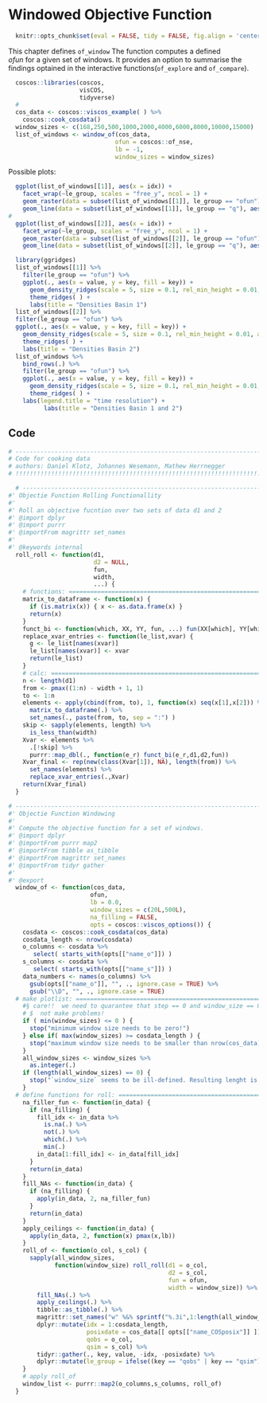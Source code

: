 # Windowed Objective Function

```r
  knitr::opts_chunk$set(eval = FALSE, tidy = FALSE, fig.align = 'center')
```

This chapter defines `of_window` The function computes a defined  
$ofun$ for a given set of windows. It provides an option to summarise the 
findings optained in the interactive functions(`of_explore` and `of_compare`).


```r
  coscos::libraries(coscos,
                    visCOS, 
                    tidyverse)
  # 
  cos_data <- coscos::viscos_example( ) %>% 
    coscos::cook_cosdata()
  window_sizes <- c(168,250,500,1000,2000,4000,6000,8000,10000,15000)
  list_of_windows <- window_of(cos_data,
                              ofun = coscos::of_nse, 
                              lb = -1,
                              window_sizes = window_sizes)
```

Possible plots:
```r
  ggplot(list_of_windows[[1]], aes(x = idx)) + 
    facet_wrap(~le_group, scales = "free_y", ncol = 1) +
    geom_raster(data = subset(list_of_windows[[1]], le_group == "ofun"), aes(x = posixdate, y = key, fill = value)) +
    geom_line(data = subset(list_of_windows[[1]], le_group == "q"), aes(x = posixdate, y = value, color = key))
#
  ggplot(list_of_windows[[2]], aes(x = idx)) + 
    facet_wrap(~le_group, scales = "free_y", ncol = 1) +
    geom_raster(data = subset(list_of_windows[[2]], le_group == "ofun"), aes(x = posixdate, y = key, fill = value)) +
    geom_line(data = subset(list_of_windows[[2]], le_group == "q"), aes(x = posixdate, y = value, color = key))

```

```r
  library(ggridges)
  list_of_windows[[1]] %>% 
    filter(le_group == "ofun") %>% 
    ggplot(., aes(x = value, y = key, fill = key)) + 
      geom_density_ridges(scale = 5, size = 0.1, rel_min_height = 0.01, alpha = 0.5) +
      theme_ridges( ) +
      labs(title = "Densities Basin 1")
  list_of_windows[[2]] %>% 
  filter(le_group == "ofun") %>% 
  ggplot(., aes(x = value, y = key, fill = key)) + 
    geom_density_ridges(scale = 5, size = 0.1, rel_min_height = 0.01, alpha = 0.5) +
    theme_ridges( ) +
    labs(title = "Densities Basin 2")
  list_of_windows %>% 
    bind_rows(.) %>% 
    filter(le_group == "ofun") %>% 
    ggplot(., aes(x = value, y = key, fill = key)) + 
      geom_density_ridges(scale = 5, size = 0.1, rel_min_height = 0.01, alpha = 0.5) +
      theme_ridges( ) +
    labs(legend.title = "time resolution") +
          labs(title = "Densities Basin 1 and 2")
```


## Code 

```r
# ---------------------------------------------------------------------------
# Code for cooking data
# authors: Daniel Klotz, Johannes Wesemann, Mathew Herrnegger
# !!!!!!!!!!!!!!!!!!!!!!!!!!!!!!!!!!!!!!!!!!!!!!!!!!!!!!!!!!!!!!!!!!!!!!!!!!!

```


```r
  # --------------------------------------------------------------------------
#' Objectie Function Rolling Functionallity
#' 
#' Roll an objective fucntion over two sets of data d1 and 2
#' @import dplyr
#' @import purrr 
#' @importFrom magrittr set_names
#'
#' @keywords internal
  roll_roll <- function(d1, 
                        d2 = NULL, 
                        fun,
                        width,
                        ...) {
    # functions: =============================================================
    matrix_to_dataframe <- function(x) {
      if (is.matrix(x)) { x <- as.data.frame(x) }
      return(x)
    }
    funct_bi <- function(which, XX, YY, fun, ...) fun(XX[which], YY[which])
    replace_xvar_entries <- function(le_list,xvar) {
      g <- le_list[names(xvar)]
      le_list[names(xvar)] <- xvar
      return(le_list)
    }
    # calc: ==================================================================
    n <- length(d1)
    from <- pmax((1:n) - width + 1, 1)
    to <- 1:n
    elements <- apply(cbind(from, to), 1, function(x) seq(x[1],x[2])) %>% 
      matrix_to_dataframe(.) %>% 
      set_names(., paste(from, to, sep = ":") )
    skip <- sapply(elements, length) %>% 
      is_less_than(width)
    Xvar <- elements %>% 
      .[!skip] %>% 
      purrr::map_dbl(., function(e_r) funct_bi(e_r,d1,d2,fun))
    Xvar_final <- rep(new(class(Xvar[1]), NA), length(from)) %>% 
      set_names(elements) %>% 
      replace_xvar_entries(.,Xvar)
    return(Xvar_final)
  }

```


```r
# --------------------------------------------------------------------------
#' Objectie Function Windowing 
#' 
#' Compute the objective function for a set of windows.
#' @import dplyr
#' @importFrom purrr map2
#' @importFrom tibble as_tibble
#' @importFrom magrittr set_names
#' @importFrom tidyr gather 
#'
#' @export
  window_of <- function(cos_data,
                       ofun,
                       lb = 0.0, 
                       window_sizes = c(20L,500L), 
                       na_filling = FALSE,
                       opts = coscos::viscos_options()) {
    cosdata <- coscos::cook_cosdata(cos_data)
    cosdata_length <- nrow(cosdata)
    o_columns <- cosdata %>%
       select( starts_with(opts[["name_o"]]) )
    s_columns <- cosdata %>%
       select( starts_with(opts[["name_s"]]) )
    data_numbers <- names(o_columns) %>%
      gsub(opts[["name_o"]], "", ., ignore.case = TRUE) %>%
      gsub("\\D", "", ., ignore.case = TRUE)
  # make plotlist: =========================================================
    #§ care!!  we need to quarantee that step == 0 and window_size == 0 will 
    # $  not make problems!
    if ( min(window_sizes) <= 0 ) {
      stop("minimum window size needs to be zero!")
    } else if( max(window_sizes) >= cosdata_length ) {
      stop("maximum window size needs to be smaller than nrow(cos_data)")
    } 
    all_window_sizes <- window_sizes %>% 
      as.integer(.)
    if (length(all_window_sizes) == 0) {
      stop("`window_size` seems to be ill-defined. Resulting lenght is 0")
    }
  # define functions for roll: =============================================
    na_filler_fun <- function(in_data) {
      if (na_filling) {
        fill_idx <- in_data %>% 
          is.na(.) %>% 
          not(.) %>% 
          which(.) %>% 
          min(.)
        in_data[1:fill_idx] <- in_data[fill_idx]
      }
      return(in_data)
    }
    fill_NAs <- function(in_data) {
      if (na_filling) {
        apply(in_data, 2, na_filler_fun)
      } 
      return(in_data)
    }
    apply_ceilings <- function(in_data) {
      apply(in_data, 2, function(x) pmax(x,lb)) 
    }
    roll_of <- function(o_col, s_col) {
      sapply(all_window_sizes, 
             function(window_size) roll_roll(d1 = o_col,
                                             d2 = s_col,
                                             fun = ofun, 
                                             width = window_size)) %>%
        fill_NAs(.) %>%
        apply_ceilings(.) %>% 
        tibble::as_tibble(.) %>% 
        magrittr::set_names("w" %&% sprintf("%.3i",1:length(all_window_sizes)) %_% "size" %&% all_window_sizes) %>% 
        dplyr::mutate(idx = 1:cosdata_length,
                      posixdate = cos_data[[ opts[["name_COSposix"]] ]],
                      qobs = o_col, 
                      qsim = s_col) %>% 
        tidyr::gather(., key, value, -idx, -posixdate) %>% 
        dplyr::mutate(le_group = ifelse((key == "qobs" | key == "qsim"), "q", "ofun"))
    }
    # apply roll_of 
    window_list <- purrr::map2(o_columns,s_columns, roll_of)
  }

```

